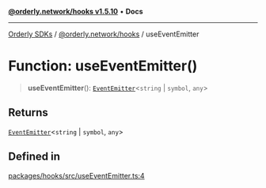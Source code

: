 [**@orderly.network/hooks v1.5.10**](/sdks/tech-doc/@orderly.network/hooks/README) • **Docs**

***

[Orderly SDKs](/sdks/tech-doc/packages) / [@orderly.network/hooks](/sdks/tech-doc/@orderly.network/hooks/README) / useEventEmitter

# Function: useEventEmitter()

> **useEventEmitter**(): [`EventEmitter`](/sdks/tech-doc/@orderly.network/core/classes/EventEmitter)\<`string` \| `symbol`, `any`\>

## Returns

[`EventEmitter`](/sdks/tech-doc/@orderly.network/core/classes/EventEmitter)\<`string` \| `symbol`, `any`\>

## Defined in

[packages/hooks/src/useEventEmitter.ts:4](https://github.com/OrderlyNetwork/js-sdk/blob/554ae704783e3b83c40bb234a899e8f02987d9b6/packages/hooks/src/useEventEmitter.ts#L4)
